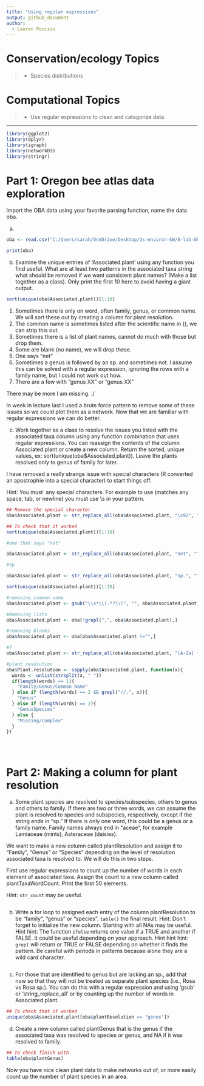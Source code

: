 ```yaml
---
title: "Using regular expressions"
output: github_document
author:
  - Lauren Ponisio
---
```


<!-- Lesson Overview -->

# Conservation/ecology Topics 

> - Species distributions 

# Computational Topics
> -  Use regular expressions to clean and catagorize data

-------------------------------
```r
library(ggplot2)
library(dplyr)
library(igraph)
library(networkD3)
library(stringr)
```

# Part 1: Oregon bee atlas data exploration 

Import the OBA data using your favorite parsing function, name the data oba. 

a. 
```r
oba <- read.csv("C:/Users/sarah/OneDrive/Desktop/ds-environ-SW/8-lab-OBA-regex/8-lab-OBA-regex/data/OBA_2018-2023.csv")

print(oba)

```


b. Examine the unique entries of 'Associated.plant' using any function you find useful. What are at least two patterns in the associated taxa string what should be removed if we want consistent plant names? (Make a list together as a class). Only print the first 10 here to avoid having a giant output. 


```r

sort(unique(oba$Associated.plant))[1:10]

```

1. Sometimes there is only on word, often family, genus, or common name. We will sort these out by creating a column for plant resolution.
2. The common name is sometimes listed after the scientific name in (), we can strip this out.
3. Sometimes there is a list of plant names, cannot do much with those but drop them. 
4. Some are blank (no name), we will drop these. 
5. One says "net"
6. Sometimes a genus is followed by an sp. and sometimes not. I assume this can be solved with a regular expression, ignoring the rows with a family name, but I could not work out how. 
7. There are a few with "genus XX" or "genus XX"

There may be more I am missing. :/ 

In week in lecture last I used a brute force pattern to remove some of these issues so we could plot them as a network. Now that we are familiar with regular expressions we can do better. 

c. Work together as a class to resolve the issues you listed with the associated taxa column using any function combination that uses regular expressions. You can reassign the contents of the column Associated.plant or create a new column. Return the sorted, unique values, ex: sort(unique(oba$Associated.plant)). Leave the plants resolved only to genus of family for later. 

I have removed a really strange issue with special characters (R converted an apostrophie into a special character) to start things off. 

Hint: You must \ any special characters. For example to use \s (matches any space, tab, or newline) you must use \\s in your pattern.

```r

## Remove the special character
oba$Associated.plant <- str_replace_all(oba$Associated.plant, "\x92", "")

## To check that it worked
sort(unique(oba$Associated.plant))[1:10]

#one that says "net"

oba$Associated.plant <- str_replace_all(oba$Associated.plant, "net", "")

#sp

oba$Associated.plant <- str_replace_all(oba$Associated.plant, "sp.", "")

sort(unique(oba$Associated.plant))[1:10]

#removing common name
oba$Associated.plant <- gsub("\\s*\\(.*?\\)", "", oba$Associated.plant)

#Removing lists
oba$Associated.plant <- oba[!grepl(",", oba$Associated.plant),]

#removing blanks
oba$Associated.plant <- oba[oba$Associated.plant !="",]

#7
oba$Associated.plant <- str_replace_all(oba$Associated.plant, "[A-Za] ++[Xx]","")

#plant resolution
oba$Plant.resolution <- sapply(oba$Associated.plant, function(x){
  words <- unlist(strsplit(x, " "))
  if(length(words) == 1){
    "Family/Genus/Common Name"
  } else if (length(words) == 2 && grepl("//.", x)){
    "Genus"
  } else if (length(words) == 2){
    "GenusSpecies"
  } else {
    "Missing/Complex"
  }
})





```

# Part 2: Making a column for plant resolution

a. Some plant species are resolved to species/subspecies, others to genus and others to family. If there are two or three words, we can assume the plant is resolved to species and subspecies, respectively, except if the string ends in "sp." If there is only one word, this could be a genus or a family name. Family names always end in "aceae", for example Lamiaceae (mints), Asteraceae (daisies). 

We want to make a new column called plantResolution and assign it to "Family", "Genus" or "Species" depending on the level of resolution associated taxa is resolved to. We will do this in two steps. 

First use regular expressions to count up the number of words in each element of associated taxa. Assign the count to a new column called plantTaxaWordCount. Print the first 50 elements.

Hint: `str_count` may be useful. 

```r



```

b. Write a for loop to assigned each entry of the column plantResolution to be "family", "genus" or "species". `table()` the final result. 
Hint: Don't forget to initialize the new column. Starting with all NAs may be useful. 
Hint hint: The function `ifelse` returns one value if a TRUE and another if FALSE. It could be useful depending on your approach. 
Hint hint hint: `grepl` will return or TRUE or FALSE depending on whether it finds the pattern. Be careful with periods in patterns because alone they are a wild card character.  

```r

```

c. For those that are identified to genus but are lacking an sp., add that now so that they will not be treated as separate plant species (i.e., Rosa vs Rosa sp.). You can do this with a regular expression and using 'gsub' or 'string_replace_all' or by counting up the number of words in Associated.plant. 
```r



## To check that it worked
unique(oba$Associated.plant[oba$plantResolution == "genus"])
```

d. Create a new column called plantGenus that is the genus if the associated taxa was resolved to species or genus, and NA if it was resolved to family. 
```r

## To check finish with
table(oba$plantGenus)
```

Now you have nice clean plant data to make networks out of, or more easily count up the number of plant species in an area. 